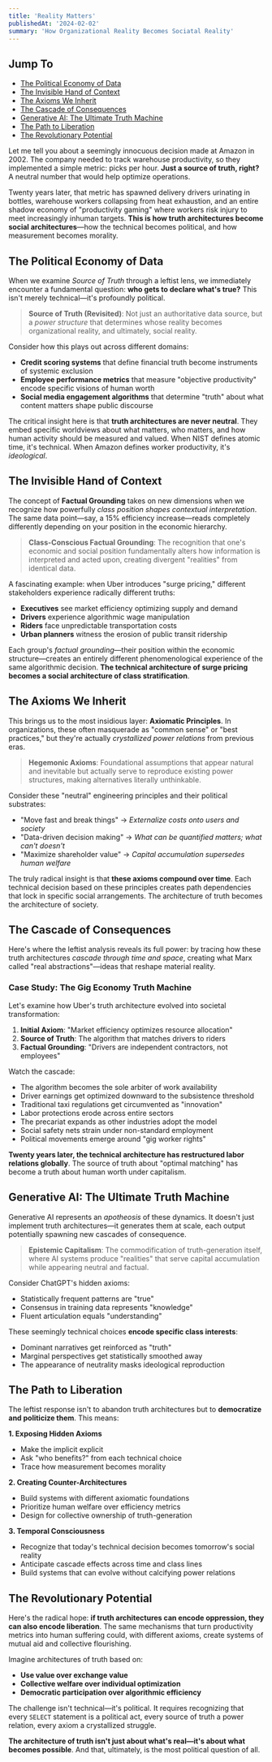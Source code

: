 ```yaml
---
title: 'Reality Matters'
publishedAt: '2024-02-02'
summary: 'How Organizational Reality Becomes Sociatal Reality'
---
```


## Jump To
- [The Political Economy of Data](#the-political-economy-of-data)
- [The Invisible Hand of Context](#the-invisible-hand-of-context)
- [The Axioms We Inherit](#the-axioms-we-inherit)
- [The Cascade of Consequences](#the-cascade-of-consequences)
- [Generative AI: The Ultimate Truth Machine](#generative-ai-the-ultimate-truth-machine)
- [The Path to Liberation](#the-path-to-liberation)
- [The Revolutionary Potential](#the-revolutionary-potential)

Let me tell you about a seemingly innocuous decision made at Amazon in 2002. The company needed to track warehouse productivity, so they implemented a simple metric: picks per hour. **Just a source of truth, right?** A neutral number that would help optimize operations.

Twenty years later, that metric has spawned delivery drivers urinating in bottles, warehouse workers collapsing from heat exhaustion, and an entire shadow economy of "productivity gaming" where workers risk injury to meet increasingly inhuman targets. **This is how truth architectures become social architectures**—how the technical becomes political, and how measurement becomes morality.

## The Political Economy of Data

When we examine *Source of Truth* through a leftist lens, we immediately encounter a fundamental question: **who gets to declare what's true?** This isn't merely technical—it's profoundly political.

> **Source of Truth (Revisited)**: Not just an authoritative data source, but a *power structure* that determines whose reality becomes organizational reality, and ultimately, social reality.

Consider how this plays out across different domains:
- **Credit scoring systems** that define financial truth become instruments of systemic exclusion
- **Employee performance metrics** that measure "objective productivity" encode specific visions of human worth
- **Social media engagement algorithms** that determine "truth" about what content matters shape public discourse

The critical insight here is that **truth architectures are never neutral**. They embed specific worldviews about what matters, who matters, and how human activity should be measured and valued. When NIST defines atomic time, it's technical. When Amazon defines worker productivity, it's *ideological*.

## The Invisible Hand of Context

The concept of **Factual Grounding** takes on new dimensions when we recognize how powerfully *class position shapes contextual interpretation*. The same data point—say, a 15% efficiency increase—reads completely differently depending on your position in the economic hierarchy.

> **Class-Conscious Factual Grounding**: The recognition that one's economic and social position fundamentally alters how information is interpreted and acted upon, creating divergent "realities" from identical data.

A fascinating example: when Uber introduces "surge pricing," different stakeholders experience radically different truths:
- **Executives** see market efficiency optimizing supply and demand
- **Drivers** experience algorithmic wage manipulation
- **Riders** face unpredictable transportation costs
- **Urban planners** witness the erosion of public transit ridership

Each group's *factual grounding*—their position within the economic structure—creates an entirely different phenomenological experience of the same algorithmic decision. **The technical architecture of surge pricing becomes a social architecture of class stratification**.

## The Axioms We Inherit

This brings us to the most insidious layer: **Axiomatic Principles**. In organizations, these often masquerade as "common sense" or "best practices," but they're actually *crystallized power relations* from previous eras.

> **Hegemonic Axioms**: Foundational assumptions that appear natural and inevitable but actually serve to reproduce existing power structures, making alternatives literally unthinkable.

Consider these "neutral" engineering principles and their political substrates:
- "Move fast and break things" → *Externalize costs onto users and society*
- "Data-driven decision making" → *What can be quantified matters; what can't doesn't*
- "Maximize shareholder value" → *Capital accumulation supersedes human welfare*

The truly radical insight is that **these axioms compound over time**. Each technical decision based on these principles creates path dependencies that lock in specific social arrangements. The architecture of truth becomes the architecture of society.

## The Cascade of Consequences

Here's where the leftist analysis reveals its full power: by tracing how these truth architectures *cascade through time and space*, creating what Marx called "real abstractions"—ideas that reshape material reality.

### Case Study: The Gig Economy Truth Machine

Let's examine how Uber's truth architecture evolved into societal transformation:

1. **Initial Axiom**: "Market efficiency optimizes resource allocation"
2. **Source of Truth**: The algorithm that matches drivers to riders
3. **Factual Grounding**: "Drivers are independent contractors, not employees"

Watch the cascade:
- The algorithm becomes the sole arbiter of work availability
- Driver earnings get optimized downward to the subsistence threshold
- Traditional taxi regulations get circumvented as "innovation"
- Labor protections erode across entire sectors
- The precariat expands as other industries adopt the model
- Social safety nets strain under non-standard employment
- Political movements emerge around "gig worker rights"

**Twenty years later, the technical architecture has restructured labor relations globally**. The source of truth about "optimal matching" has become a truth about human worth under capitalism.

## Generative AI: The Ultimate Truth Machine

Generative AI represents an *apotheosis* of these dynamics. It doesn't just implement truth architectures—it generates them at scale, each output potentially spawning new cascades of consequence.

> **Epistemic Capitalism**: The commodification of truth-generation itself, where AI systems produce "realities" that serve capital accumulation while appearing neutral and factual.

Consider ChatGPT's hidden axioms:
- Statistically frequent patterns are "true"
- Consensus in training data represents "knowledge"
- Fluent articulation equals "understanding"

These seemingly technical choices **encode specific class interests**:
- Dominant narratives get reinforced as "truth"
- Marginal perspectives get statistically smoothed away
- The appearance of neutrality masks ideological reproduction

## The Path to Liberation

The leftist response isn't to abandon truth architectures but to **democratize and politicize them**. This means:

**1. Exposing Hidden Axioms**
- Make the implicit explicit
- Ask "who benefits?" from each technical choice
- Trace how measurement becomes morality

**2. Creating Counter-Architectures**
- Build systems with different axiomatic foundations
- Prioritize human welfare over efficiency metrics
- Design for collective ownership of truth-generation

**3. Temporal Consciousness**
- Recognize that today's technical decision becomes tomorrow's social reality
- Anticipate cascade effects across time and class lines
- Build systems that can evolve without calcifying power relations

## The Revolutionary Potential

Here's the radical hope: **if truth architectures can encode oppression, they can also encode liberation**. The same mechanisms that turn productivity metrics into human suffering could, with different axioms, create systems of mutual aid and collective flourishing.

Imagine architectures of truth based on:
- **Use value over exchange value**
- **Collective welfare over individual optimization**
- **Democratic participation over algorithmic efficiency**

The challenge isn't technical—it's political. It requires recognizing that every `SELECT` statement is a political act, every source of truth a power relation, every axiom a crystallized struggle.

**The architecture of truth isn't just about what's real—it's about what becomes possible**. And that, ultimately, is the most political question of all.